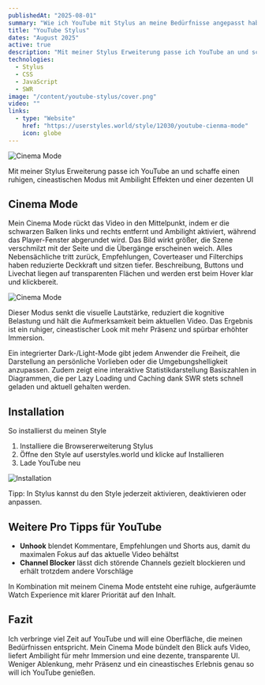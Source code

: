 ```yaml
---
publishedAt: "2025-08-01"
summary: "Wie ich YouTube mit Stylus an meine Bedürfnisse angepasst habe für mehr Fokus und cineastische Immersion"
title: "YouTube Stylus"
dates: "August 2025"
active: true
description: "Mit meiner Stylus Erweiterung passe ich YouTube an und schaffe einen ruhigen, cineastischen Modus mit Ambilight Effekten und einer dezenten UI"
technologies:
  - Stylus
  - CSS
  - JavaScript
  - SWR
image: "/content/youtube-stylus/cover.png"
video: ""
links:
  - type: "Website"
    href: "https://userstyles.world/style/12030/youtube-cienma-mode"
    icon: globe
---
```


![Cinema Mode](/content/youtube-stylus/cover.png)

Mit meiner Stylus Erweiterung passe ich YouTube an und schaffe einen ruhigen, cineastischen Modus mit Ambilight Effekten und einer dezenten UI

## Cinema Mode

Mein Cinema Mode rückt das Video in den Mittelpunkt, indem er die schwarzen Balken links und rechts entfernt und Ambilight aktiviert, während das Player-Fenster abgerundet wird. Das Bild wirkt größer, die Szene verschmilzt mit der Seite und die Übergänge erscheinen weich. Alles Nebensächliche tritt zurück, Empfehlungen, Coverteaser und Filterchips haben reduzierte Deckkraft und sitzen tiefer. Beschreibung, Buttons und Livechat liegen auf transparenten Flächen und werden erst beim Hover klar und klickbereit.

![Cinema Mode](/content/youtube-stylus/cinemamode.gif)

Dieser Modus senkt die visuelle Lautstärke, reduziert die kognitive Belastung und hält die Aufmerksamkeit beim aktuellen Video. Das Ergebnis ist ein ruhiger, cineastischer Look mit mehr Präsenz und spürbar erhöhter Immersion.

Ein integrierter Dark-/Light-Mode gibt jedem Anwender die Freiheit, die Darstellung an persönliche Vorlieben oder die Umgebungshelligkeit anzupassen. Zudem zeigt eine interaktive Statistikdarstellung Basiszahlen in Diagrammen, die per Lazy Loading und Caching dank SWR stets schnell geladen und aktuell gehalten werden.

## Installation

So installierst du meinen Style

1. Installiere die Browsererweiterung Stylus
2. Öffne den Style auf userstyles.world und klicke auf Installieren
3. Lade YouTube neu

![Installation](/content/youtube-stylus/installation.gif)

Tipp: In Stylus kannst du den Style jederzeit aktivieren, deaktivieren oder anpassen.

## Weitere Pro Tipps für YouTube

- **Unhook** blendet Kommentare, Empfehlungen und Shorts aus, damit du maximalen Fokus auf das aktuelle Video behältst
- **Channel Blocker** lässt dich störende Channels gezielt blockieren und erhält trotzdem andere Vorschläge

In Kombination mit meinem Cinema Mode entsteht eine ruhige, aufgeräumte Watch Experience mit klarer Priorität auf den Inhalt.

## Fazit

Ich verbringe viel Zeit auf YouTube und will eine Oberfläche, die meinen Bedürfnissen entspricht. Mein Cinema Mode bündelt den Blick aufs Video, liefert Ambilight für mehr Immersion und eine dezente, transparente UI. Weniger Ablenkung, mehr Präsenz und ein cineastisches Erlebnis genau so will ich YouTube genießen.
